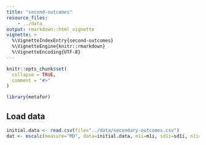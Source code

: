 ```yaml
---
title: "second-outcomes"
resource_files:
    - ../data
output: rmarkdown::html_vignette
vignette: >
  %\VignetteIndexEntry{second-outcomes}
  %\VignetteEngine{knitr::rmarkdown}
  %\VignetteEncoding{UTF-8}
---
```


```r
knitr::opts_chunk$set(
  collapse = TRUE,
  comment = "#>"
)
```



```r
library(metafor)
```



## Load data
```r
initial.data <- read.csv(file="../data/secondary-outcomes.csv")
dat <- escalc(measure="MD", data=initial.data, m1i=m1i, sd1i=sd1i, n1i=n1i, m2i=m2i, sd2i=sd2i, n2i=n2i, slab=study)
```


